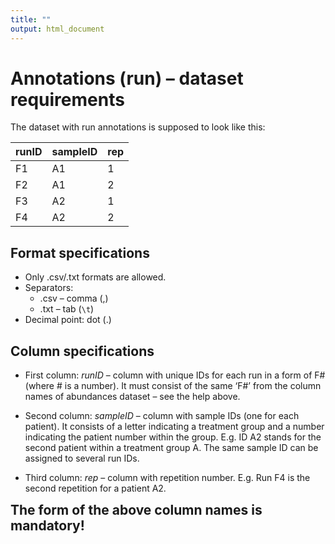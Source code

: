 ```yaml
---
title: ""
output: html_document
---
```

# Annotations (run) – dataset requirements

The dataset with run annotations is supposed to look like this:

<style>
table {
  width: 50%;
}

</style>

|runID |sampleID |rep |
|:-----|:--------|:---|
|F1    |A1       |   1|
|F2    |A1       |   2|
|F3    |A2       |   1|
|F4    |A2       |   2|

## Format specifications

* Only .csv/.txt formats are allowed.
* Separators: 
    * .csv – comma (,)
    * .txt – tab (`\t`)
* Decimal point: dot (.)

## Column specifications

* First column: *runID* – column with unique IDs for each run in a form of F# (where # is a number). It must consist of the same 'F#' from the column names of abundances dataset – see the help above.

* Second column: *sampleID* – column with sample IDs (one for each patient). It consists of a letter indicating a treatment group and a number indicating the patient
number within the group. E.g. ID A2 stands for the second patient within a
treatment group A. The same sample ID can be assigned to several run IDs.

* Third column: *rep* – column with repetition number. E.g. Run F4 is the second repetition for a patient A2.

<span style="font-size:1.5em;">**The form of the above column names is mandatory!**</span>
